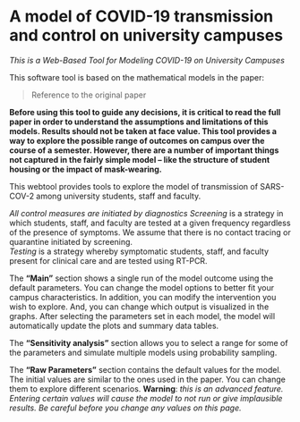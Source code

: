 # A model of COVID-19 transmission and control on university campuses 

_This is a Web-Based Tool for Modeling COVID-19 on University Campuses_

This software tool is based on the mathematical models in the paper:

> Reference to the original paper

**Before using this tool to guide any decisions, it is critical to read the full paper in order to understand the assumptions and limitations of this models.  Results should not be taken at face value.  This tool provides a way to explore the possible range of outcomes on campus over the course of a semester. However, there are a number of important things not captured in the fairly simple model -- like the structure of student housing or the impact of mask-wearing.**

This webtool provides tools to explore the model of transmission of SARS-COV-2 among university students, staff and faculty.

_All control measures are initiated by diagnostics_
*Screening* is a strategy in which students, staff, and faculty are tested at a given frequency regardless of the presence of symptoms. We assume that there is no contact tracing or quarantine initiated by screening.  
*Testing* is a strategy whereby symptomatic students, staff, and faculty present for clinical care and are tested using RT-PCR. 

The **"Main"** section shows a single run of the model outcome using the default parameters. You can change the model options to better fit your campus characteristics. In addition, you can modify the intervention you wish to explore. And, you can change which output is visualized in the graphs. After selecting the parameters set in each model, the model will automatically update the plots and summary data tables.

The **"Sensitivity analysis"** section allows you to select a range for some of the parameters and simulate multiple models using probability sampling. 

The **"Raw Parameters"** section contains the default values for the model. The initial values are similar to the ones used in the paper. You can change them to explore different scenarios. **Warning**: *this is an advanced feature. Entering certain values will cause the model to not run or give implausible results. Be careful before you change any values on this page.*

